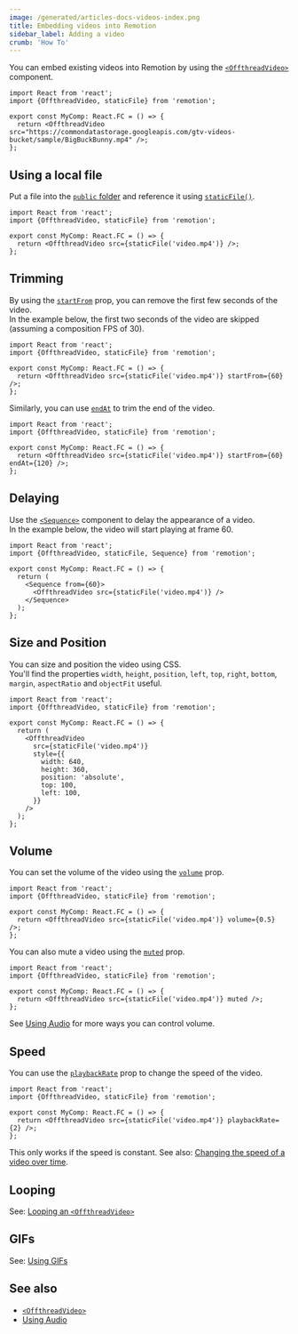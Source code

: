 ```yaml
---
image: /generated/articles-docs-videos-index.png
title: Embedding videos into Remotion
sidebar_label: Adding a video
crumb: 'How To'
---
```


You can embed existing videos into Remotion by using the [`<OffthreadVideo>`](/docs/offthreadvideo) component.

```tsx twoslash
import React from 'react';
import {OffthreadVideo, staticFile} from 'remotion';

export const MyComp: React.FC = () => {
  return <OffthreadVideo src="https://commondatastorage.googleapis.com/gtv-videos-bucket/sample/BigBuckBunny.mp4" />;
};
```

## Using a local file

Put a file into the [`public` folder](/docs/terminology/public-dir) and reference it using [`staticFile()`](/docs/staticfile).

```tsx twoslash
import React from 'react';
import {OffthreadVideo, staticFile} from 'remotion';

export const MyComp: React.FC = () => {
  return <OffthreadVideo src={staticFile('video.mp4')} />;
};
```

## Trimming

By using the [`startFrom`](/docs/offthreadvideo#startfrom) prop, you can remove the first few seconds of the video.  
In the example below, the first two seconds of the video are skipped (assuming a composition FPS of 30).

```tsx twoslash
import React from 'react';
import {OffthreadVideo, staticFile} from 'remotion';

export const MyComp: React.FC = () => {
  return <OffthreadVideo src={staticFile('video.mp4')} startFrom={60} />;
};
```

Similarly, you can use [`endAt`](/docs/offthreadvideo#endat) to trim the end of the video.

```tsx twoslash
import React from 'react';
import {OffthreadVideo, staticFile} from 'remotion';

export const MyComp: React.FC = () => {
  return <OffthreadVideo src={staticFile('video.mp4')} startFrom={60} endAt={120} />;
};
```

## Delaying

Use the [`<Sequence>`](/docs/sequence) component to delay the appearance of a video.  
In the example below, the video will start playing at frame 60.

```tsx twoslash
import React from 'react';
import {OffthreadVideo, staticFile, Sequence} from 'remotion';

export const MyComp: React.FC = () => {
  return (
    <Sequence from={60}>
      <OffthreadVideo src={staticFile('video.mp4')} />
    </Sequence>
  );
};
```

## Size and Position

You can size and position the video using CSS.  
You'll find the properties `width`, `height`, `position`, `left`, `top`, `right`, `bottom`, `margin`, `aspectRatio` and `objectFit` useful.

```tsx twoslash
import React from 'react';
import {OffthreadVideo, staticFile} from 'remotion';

export const MyComp: React.FC = () => {
  return (
    <OffthreadVideo
      src={staticFile('video.mp4')}
      style={{
        width: 640,
        height: 360,
        position: 'absolute',
        top: 100,
        left: 100,
      }}
    />
  );
};
```

## Volume

You can set the volume of the video using the [`volume`](/docs/offthreadvideo#volume) prop.

```tsx twoslash
import React from 'react';
import {OffthreadVideo, staticFile} from 'remotion';

export const MyComp: React.FC = () => {
  return <OffthreadVideo src={staticFile('video.mp4')} volume={0.5} />;
};
```

You can also mute a video using the [`muted`](/docs/offthreadvideo#muted) prop.

```tsx twoslash
import React from 'react';
import {OffthreadVideo, staticFile} from 'remotion';

export const MyComp: React.FC = () => {
  return <OffthreadVideo src={staticFile('video.mp4')} muted />;
};
```

See [Using Audio](/docs/using-audio#controlling-volume) for more ways you can control volume.

## Speed

You can use the [`playbackRate`](/docs/offthreadvideo#playbackrate) prop to change the speed of the video.

```tsx twoslash
import React from 'react';
import {OffthreadVideo, staticFile} from 'remotion';

export const MyComp: React.FC = () => {
  return <OffthreadVideo src={staticFile('video.mp4')} playbackRate={2} />;
};
```

This only works if the speed is constant. See also: [Changing the speed of a video over time](/docs/miscellaneous/snippets/accelerated-video).

## Looping

See: [Looping an `<OffthreadVideo>`](/docs/offthreadvideo#looping-a-video)

## GIFs

See: [Using GIFs](/docs/gif)

## See also

- [`<OffthreadVideo>`](/docs/offthreadvideo)
- [Using Audio](/docs/using-audio)
